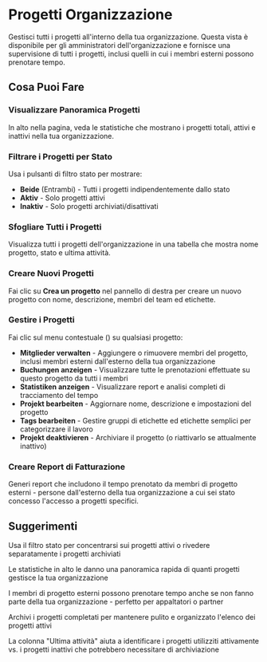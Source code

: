 # Progetti Organizzazione

Gestisci tutti i progetti all'interno della tua organizzazione. Questa vista è disponibile per gli amministratori dell'organizzazione e fornisce una supervisione di tutti i progetti, inclusi quelli in cui i membri esterni possono prenotare tempo.

## Cosa Puoi Fare

### Visualizzare Panoramica Progetti
In alto nella pagina, veda le statistiche che mostrano i progetti totali, attivi e inattivi nella tua organizzazione.

### Filtrare i Progetti per Stato
Usa i pulsanti di filtro stato per mostrare:
- **Beide** (Entrambi) - Tutti i progetti indipendentemente dallo stato
- **Aktiv** - Solo progetti attivi
- **Inaktiv** - Solo progetti archiviati/disattivati

### Sfogliare Tutti i Progetti
Visualizza tutti i progetti dell'organizzazione in una tabella che mostra nome progetto, stato e ultima attività.

### Creare Nuovi Progetti
Fai clic su **Crea un progetto** nel pannello di destra per creare un nuovo progetto con nome, descrizione, membri del team ed etichette.

### Gestire i Progetti
Fai clic sul menu contestuale (<Icon name="EllipsisVertical" />) su qualsiasi progetto:
- **Mitglieder verwalten** - Aggiungere o rimuovere membri del progetto, inclusi membri esterni dall'esterno della tua organizzazione
- **Buchungen anzeigen** - Visualizzare tutte le prenotazioni effettuate su questo progetto da tutti i membri
- **Statistiken anzeigen** - Visualizzare report e analisi completi di tracciamento del tempo
- **Projekt bearbeiten** - Aggiornare nome, descrizione e impostazioni del progetto
- **Tags bearbeiten** - Gestire gruppi di etichette ed etichette semplici per categorizzare il lavoro
- **Projekt deaktivieren** - Archiviare il progetto (o riattivarlo se attualmente inattivo)

### Creare Report di Fatturazione
Generi report che includono il tempo prenotato da membri di progetto esterni - persone dall'esterno della tua organizzazione a cui sei stato concesso l'accesso a progetti specifici.

## Suggerimenti

<Tip>Usa il filtro stato per concentrarsi sui progetti attivi o rivedere separatamente i progetti archiviati</Tip>

<Tip>Le statistiche in alto le danno una panoramica rapida di quanti progetti gestisce la tua organizzazione</Tip>

<Tip>I membri di progetto esterni possono prenotare tempo anche se non fanno parte della tua organizzazione - perfetto per appaltatori o partner</Tip>

<Tip>Archivi i progetti completati per mantenere pulito e organizzato l'elenco dei progetti attivi</Tip>

<Tip>La colonna "Ultima attività" aiuta a identificare i progetti utilizziti attivamente vs. i progetti inattivi che potrebbero necessitare di archiviazione</Tip>
